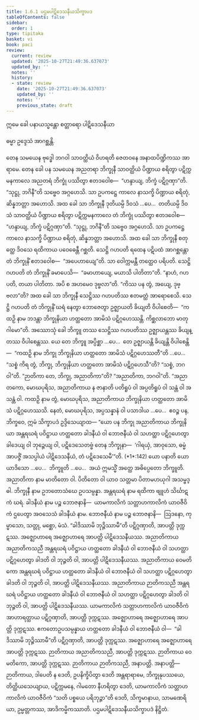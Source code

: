 ```yaml
---
title: 1.6.1 ပဌမပါဋိဒေသနီယသိက္ခာပဒ
tableOfContents: false
sidebar:
  order: 1
type: tipitaka
basket: vi
book: paci
review:
  current: review
  updated: '2025-10-27T21:49:36.637073'
  updated_by: ''
  notes: ''
  history:
  - state: review
    date: '2025-10-27T21:49:36.637073'
    updated_by: ''
    notes: ''
    previous_state: draft
---
```



<ReviewStatus review={frontmatter.review} showDetails={true} />

<HypothesisAnnotation frontmatter={frontmatter} />

<DynamicBreadcrumb />


<Paragraph number="1599" type="center" book="paci">
ဣမေ ခေါ ပနာယသ္မန္တော စတ္တာရော ပါဋိဒေသနီယာ

  
ဓမ္မာ ဥဒ္ဒေသံ အာဂစ္ဆန္တိ.


</Paragraph>

<Division number="552" book="paci" e="ch" v="2" p="227">

<Paragraph number="1600" book="paci">
တေန သမယေန ဗုဒ္ဓေါ ဘဂဝါ သာဝတ္ထိယံ ဝိဟရတိ ဇေတဝနေ အနာထပိဏ္ဍိကဿ အာရာမေ. တေန ခေါ ပန သမယေန အညတရာ ဘိက္ခုနီ သာဝတ္ထိယံ ပိဏ္ဍာယ စရိတွာ ပဋိက္ကမနကာလေ အညတရံ ဘိက္ခုံ ပဿိတွာ ဧတဒဝေါစ—  “ဟန္ဒာယျ, ဘိက္ခံ ပဋိဂ္ဂဏှာ”တိ. “သုဋ္ဌု, ဘဂိနီ”တိ သဗ္ဗေဝ အဂ္ဂဟေသိ. သာ ဥပကဋ္ဌေ ကာလေ နာသက္ခိ ပိဏ္ဍာယ စရိတုံ, ဆိန္နဘတ္တာ အဟောသိ. အထ ခေါ သာ ဘိက္ခုနီ ဒုတိယမ္ပိ ဒိဝသံ …ပေ…  တတိယမ္ပိ ဒိဝသံ သာဝတ္ထိယံ ပိဏ္ဍာယ စရိတွာ ပဋိက္ကမနကာလေ တံ ဘိက္ခုံ ပဿိတွာ ဧတဒဝေါစ—  “ဟန္ဒာယျ, ဘိက္ခံ ပဋိဂ္ဂဏှာ”တိ. “သုဋ္ဌု, ဘဂိနီ”တိ သဗ္ဗေဝ အဂ္ဂဟေသိ. သာ ဥပကဋ္ဌေ ကာလေ နာသက္ခိ ပိဏ္ဍာယ စရိတုံ, ဆိန္နဘတ္တာ အဟောသိ. အထ ခေါ သာ ဘိက္ခုနီ စတုတ္ထေ ဒိဝသေ ရထိကာယ ပဝေဓေန္တီ ဂစ္ဆတိ. သေဋ္ဌိ ဂဟပတိ ရထေန ပဋိပထံ အာဂစ္ဆန္တော တံ ဘိက္ခုနိံ ဧတဒဝေါစ—  “အပေဟာယျေ”တိ. သာ ဝေါက္ကမန္တီ တတ္ထေဝ ပရိပတိ. သေဋ္ဌိ ဂဟပတိ တံ ဘိက္ခုနိံ ခမာပေသိ—  “ခမာဟာယျေ, မယာသိ ပါတိတာ”တိ. “နာဟံ, ဂဟပတိ, တယာ ပါတိတာ. အပိ စ အဟမေဝ ဒုဗ္ဗလာ”တိ. “ကိဿ ပန တွံ, အယျေ, ဒုဗ္ဗလာ”တိ? အထ ခေါ သာ ဘိက္ခုနီ သေဋ္ဌိဿ ဂဟပတိဿ ဧတမတ္ထံ အာရောစေသိ. သေဋ္ဌိ ဂဟပတိ တံ ဘိက္ခုနိံ ဃရံ နေတွာ ဘောဇေတွာ ဥဇ္ဈာယတိ ခိယျတိ ဝိပါစေတိ—  “ကထဉှိ နာမ ဘဒန္တာ ဘိက္ခုနိယာ ဟတ္ထတော အာမိသံ ပဋိဂ္ဂဟေဿန္တိ. ကိစ္ဆလာဘော မာတုဂါမော”တိ.
</Paragraph>

<Paragraph number="1601" book="paci">
အဿောသုံ ခေါ ဘိက္ခူ တဿ သေဋ္ဌိဿ ဂဟပတိဿ ဥဇ္ဈာယန္တဿ ခိယျန္တဿ ဝိပါစေန္တဿ. ယေ တေ ဘိက္ခူ အပ္ပိစ္ဆာ …ပေ…  တေ ဥဇ္ဈာယန္တိ ခိယျန္တိ ဝိပါစေန္တိ—  “ကထဉှိ နာမ ဘိက္ခု ဘိက္ခုနိယာ ဟတ္ထတော အာမိသံ ပဋိဂ္ဂဟေဿတီ”တိ …ပေ…  “သစ္စံ ကိရ တွံ, ဘိက္ခု, ဘိက္ခုနိယာ ဟတ္ထတော အာမိသံ ပဋိဂ္ဂဟေသီ”တိ? “သစ္စံ, ဘဂဝါ”တိ. “ဉာတိကာ တေ, ဘိက္ခု, အညာတိကာ”တိ? “အညာတိကာ, ဘဂဝါ”တိ. “အညာတကော, မောဃပုရိသ, အညာတိကာယ န ဇာနာတိ ပတိရူပံ ဝါ အပ္ပတိရူပံ ဝါ သန္တံ ဝါ အသန္တံ ဝါ. ကထဉှိ နာမ တွံ, မောဃပုရိသ, အညာတိကာယ ဘိက္ခုနိယာ ဟတ္ထတော အာမိသံ ပဋိဂ္ဂဟေဿသိ. နေတံ, မောဃပုရိသ, အပ္ပသန္နာနံ ဝါ ပသာဒါယ …ပေ…  ဧဝဉ္စ ပန, ဘိက္ခဝေ, ဣမံ သိက္ခာပဒံ ဥဒ္ဒိသေယျာထ—
</Paragraph>

</Division>
<Division number="553" book="paci" e="ch" v="2" p="228">

<Paragraph number="1602" book="paci">
<Emphasis>“ယော ပန ဘိက္ခု အညာတိကာယ ဘိက္ခုနိယာ အန္တရဃရံ ပဝိဋ္ဌာယ ဟတ္ထတော ခါဒနီယံ ဝါ ဘောဇနီယံ ဝါ သဟတ္ထာ ပဋိဂ္ဂဟေတွာ ခါဒေယျ ဝါ ဘုဉ္ဇေယျ ဝါ, ပဋိဒေသေတဗ္ဗံ တေန ဘိက္ခုနာ—  ‘ဂါရယှံ, အာဝုသော, ဓမ္မံ အာပဇ္ဇိံ အသပ္ပါယံ ပါဋိဒေသနီယံ, တံ ပဋိဒေသေမီ’”</Emphasis>တိ. (*1*:<Emphasis>142</Emphasis>)
</Paragraph>

</Division>
<Division number="554" book="paci" e="ch" v="2" p="228">

<Paragraph number="1603" book="paci">
<Emphasis>ယော ပနာ</Emphasis>တိ ယော ယာဒိသော …ပေ…  <Emphasis>ဘိက္ခူ</Emphasis>တိ …ပေ…  အယံ ဣမသ္မိံ အတ္ထေ အဓိပ္ပေတော ဘိက္ခူတိ.
</Paragraph>

<Paragraph number="1604" book="paci">
<Emphasis>အညာတိကာ</Emphasis> နာမ မာတိတော ဝါ. ပိတိတော ဝါ ယာဝ သတ္တမာ ပိတာမဟယုဂါ အသမ္ဗဒ္ဓါ.
</Paragraph>

<Paragraph number="1605" book="paci">
<Emphasis>ဘိက္ခုနီ</Emphasis> နာမ ဥဘတောသံဃေ ဥပသမ္ပန္နာ.
</Paragraph>

<Paragraph number="1606" book="paci">
<Emphasis>အန္တရဃရံ</Emphasis> နာမ ရထိကာ ဗျူဟံ သိင်္ဃာဋကံ ဃရံ.
</Paragraph>

<Paragraph number="1607" book="paci">
<Emphasis>ခါဒနီယံ</Emphasis> နာမ ပဉ္စ ဘောဇနာနိ—  ယာမကာလိကံ သတ္တာဟကာလိကံ ယာဝဇီဝိကံ ဌပေတွာ အဝသေသံ ခါဒနီယံ နာမ.
</Paragraph>

<Paragraph number="1608" book="paci">
<Emphasis>ဘောဇနီယံ</Emphasis> နာမ ပဉ္စ ဘောဇနာနိ—  ဩဒနော, ကုမ္မာသော, သတ္တု, မစ္ဆော, မံသံ. “ခါဒိဿာမိ ဘုဉ္ဇိဿာမီ”တိ ပဋိဂ္ဂဏှာတိ, အာပတ္တိ ဒုက္ကဋဿ. အဇ္ဈောဟာရေ အဇ္ဈောဟာရေ အာပတ္တိ ပါဋိဒေသနီယဿ.
</Paragraph>

</Division>
<Division number="555" book="paci" e="ch" v="2" p="228">

<Paragraph number="1609" book="paci">
အညာတိကာယ အညာတိကသညီ အန္တရဃရံ ပဝိဋ္ဌာယ ဟတ္ထတော ခါဒနီယံ ဝါ ဘောဇနီယံ ဝါ သဟတ္ထာ ပဋိဂ္ဂဟေတွာ ခါဒတိ ဝါ ဘုဉ္ဇတိ ဝါ, အာပတ္တိ ပါဋိဒေသနီယဿ. အညာတိကာယ ဝေမတိကော အန္တရဃရံ ပဝိဋ္ဌာယ ဟတ္ထတော ခါဒနီယံ ဝါ ဘောဇနီယံ ဝါ သဟတ္ထာ ပဋိဂ္ဂဟေတွာ ခါဒတိ ဝါ ဘုဉ္ဇတိ ဝါ, အာပတ္တိ ပါဋိဒေသနီယဿ. အညာတိကာယ ဉာတိကသညီ အန္တရဃရံ ပဝိဋ္ဌာယ ဟတ္ထတော ခါဒနီယံ ဝါ ဘောဇနီယံ ဝါ သဟတ္ထာ ပဋိဂ္ဂဟေတွာ ခါဒတိ ဝါ ဘုဉ္ဇတိ ဝါ, အာပတ္တိ ပါဋိဒေသနီယဿ.
</Paragraph>

<Paragraph number="1610" book="paci">
ယာမကာလိကံ သတ္တာဟကာလိကံ ယာဝဇီဝိကံ အာဟာရတ္ထာယ ပဋိဂ္ဂဏှာတိ, အာပတ္တိ ဒုက္ကဋဿ. အဇ္ဈောဟာရေ အဇ္ဈောဟာရေ အာပတ္တိ ဒုက္ကဋဿ. ဧကတောဥပသမ္ပန္နာယ ဟတ္ထတော ခါဒနီယံ ဝါ ဘောဇနီယံ ဝါ—  “ခါဒိဿာမိ ဘုဉ္ဇိဿာမီ”တိ ပဋိဂ္ဂဏှာတိ, အာပတ္တိ ဒုက္ကဋဿ. အဇ္ဈောဟာရေ အဇ္ဈောဟာရေ အာပတ္တိ ဒုက္ကဋဿ. ဉာတိကာယ အညာတိကသညီ, အာပတ္တိ ဒုက္ကဋဿ. ဉာတိကာယ ဝေမတိကော, အာပတ္တိ ဒုက္ကဋဿ. ဉာတိကာယ ဉာတိကသညီ, အနာပတ္တိ.
</Paragraph>

</Division>
<Division number="556" book="paci" e="ch" v="2" p="229">

<Paragraph number="1611" book="paci">
အနာပတ္တိ—  ဉာတိကာယ, ဒါပေတိ န ဒေတိ, ဥပနိက္ခိပိတွာ ဒေတိ အန္တရာရာမေ, ဘိက္ခုနုပဿယေ, တိတ္ထိယသေယျာယ, ပဋိက္ကမနေ, ဂါမတော နီဟရိတွာ ဒေတိ, ယာမကာလိကံ သတ္တာဟကာလိကံ ယာဝဇီဝိကံ “သတိ ပစ္စယေ ပရိဘုဉ္ဇာ”တိ ဒေတိ, သိက္ခမာနာယ, သာမဏေရိယာ, ဥမ္မတ္တကဿ, အာဒိကမ္မိကဿာတိ.

</Paragraph>
</Division>

<Paragraph number="1612" type="center" book="paci">
ပဌမပါဋိဒေသနီယသိက္ခာပဒံ နိဋ္ဌိတံ.
</Paragraph>